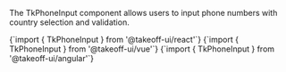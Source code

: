 
The TkPhoneInput component allows users to input phone numbers with country selection and validation. 

<Tabs>
  <TabItem value="react" label="React" default>
    <CodeBlock
      language="jsx"
      showLineNumbers>
      {`import { TkPhoneInput } from '@takeoff-ui/react'`}
    </CodeBlock>
  </TabItem>
  <TabItem value="vue" label="Vue">
    <CodeBlock
      language="jsx"
      showLineNumbers>
      {`import { TkPhoneInput } from '@takeoff-ui/vue'`}
    </CodeBlock>
  </TabItem>
  <TabItem value="angular" label="Angular">
    <CodeBlock
      language="jsx"
      showLineNumbers>
      {`import { TkPhoneInput } from '@takeoff-ui/angular'`}
    </CodeBlock>
  </TabItem>
</Tabs>